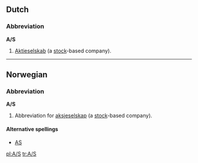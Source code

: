 {{see|Appendix:Variations of "as"}}

==Dutch==
===Abbreviation===
'''A/S'''

# {{law}} [[Aktieselskab]] (a [[stock]]-based company).

----

==Norwegian==
===Abbreviation===
'''A/S'''

# {{law}} Abbreviation for [[aksjeselskap]] (a [[stock]]-based company).

====Alternative spellings====
*[[AS]]

[[pl:A/S]]
[[tr:A/S]]
